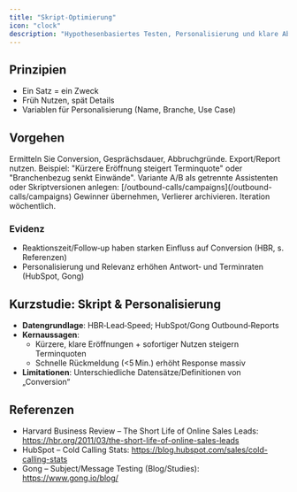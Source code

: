 ```yaml
---
title: "Skript-Optimierung"
icon: "clock"
description: "Hypothesenbasiertes Testen, Personalisierung und klare Abschluss-Pfade"
---
```


## Prinzipien
- Ein Satz = ein Zweck
- Früh Nutzen, spät Details
- Variablen für Personalisierung (Name, Branche, Use Case)

## Vorgehen
<Steps>
<Step title="Ist‑Zustand messen">
Ermitteln Sie Conversion, Gesprächsdauer, Abbruchgründe. Export/Report nutzen.
</Step>
<Step title="Hypothesen bilden">
Beispiel: "Kürzere Eröffnung steigert Terminquote" oder "Branchenbezug senkt Einwände".
</Step>
<Step title="A/B‑Test in Kampagnen">
Variante A/B als getrennte Assistenten oder Skriptversionen anlegen: [/outbound-calls/campaigns](/outbound-calls/campaigns)
</Step>
<Step title="Auswertung & Rollout">
Gewinner übernehmen, Verlierer archivieren. Iteration wöchentlich.
</Step>
</Steps>

### Evidenz
- Reaktionszeit/Follow‑up haben starken Einfluss auf Conversion (HBR, s. Referenzen)
- Personalisierung und Relevanz erhöhen Antwort‑ und Terminraten (HubSpot, Gong)

## Kurzstudie: Skript & Personalisierung
- **Datengrundlage**: HBR‑Lead‑Speed; HubSpot/Gong Outbound‑Reports
- **Kernaussagen**:
  - Kürzere, klare Eröffnungen + sofortiger Nutzen steigern Terminquoten
  - Schnelle Rückmeldung (<5 Min.) erhöht Response massiv
- **Limitationen**: Unterschiedliche Datensätze/Definitionen von „Conversion“

## Referenzen
- Harvard Business Review – The Short Life of Online Sales Leads: https://hbr.org/2011/03/the-short-life-of-online-sales-leads
- HubSpot – Cold Calling Stats: https://blog.hubspot.com/sales/cold-calling-stats
- Gong – Subject/Message Testing (Blog/Studies): https://www.gong.io/blog/